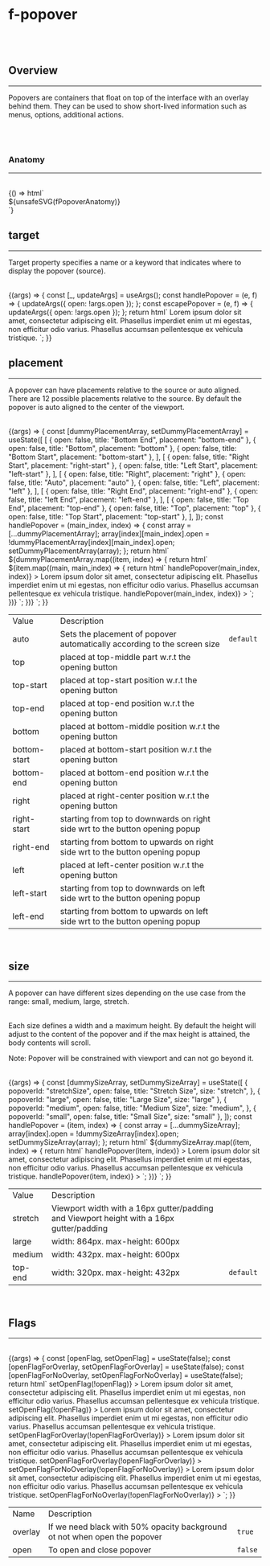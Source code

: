 
<Meta title="Components/f-popover" />

<br />

# f-popover

<br />
<br />

## Overview

<hr />

Popovers are containers that float on top of the interface with an overlay behind them. They can
be used to show short-lived information such as menus, options, additional actions.

<br />
<br />

### Anatomy

<hr />
<br />

<Story name="Anatomy">
  {() => html`<div class="align-center">${unsafeSVG(fPopoverAnatomy)}</div>`}
</Story>

<br />

## target

<hr />

Target property specifies a name or a keyword that indicates where to display the popover
(source).

<br />

<Canvas>
  <Story
    name="target"
    args={{
      open: false,
    }}
    parameters={{
      docs: {
        inlineStories: false,
        iframeHeight: 200,
      },
    }}
  >
    {(args) => {
      const [_, updateArgs] = useArgs();
      const handlePopover = (e, f) => {
        updateArgs({ open: !args.open });
      };
      const escapePopover = (e, f) => {
        updateArgs({ open: !args.open });
      };
      return html`
        <f-div height="hug-content" align="middle-center">
          <f-popover
            ?open=${args.open}
            ?overlay=${true}
            @overlay-click=${handlePopover}
            @esc=${escapePopover}
            size="small"
            target="#popoverTarget"
          >
            <f-div state="tertiary" padding="medium">
              <f-text>
                Lorem ipsum dolor sit amet, consectetur adipiscing elit.
                Phasellus imperdiet enim ut mi egestas, non efficitur odio
                varius. Phasellus accumsan pellentesque ex vehicula tristique.
              </f-text>
            </f-div>
          </f-popover>
          <f-icon source="p-aws" size="large"></f-icon>
          <f-button id="popoverTarget" label="Open" @click=${handlePopover}>
          </f-button>
        </f-div>
      `;
    }}
  </Story>
</Canvas>

<br />

## placement

<hr />

A popover can have placements relative to the source or auto aligned. There are 12 possible placements relative to the source.
By default the popover is auto aligned to the center of the viewport.

<br />

<Canvas>
  <Story
    name="placement"
    parameters={{
      docs: {
        inlineStories: false,
        iframeHeight: 350,
      },
    }}
  >
    {(args) => {
      const [dummyPlacementArray, setDummyPlacementArray] = useState([
        [
          { open: false, title: "Bottom End", placement: "bottom-end" },
          { open: false, title: "Bottom", placement: "bottom" },
          { open: false, title: "Bottom Start", placement: "bottom-start" },
        ],
        [
          { open: false, title: "Right Start", placement: "right-start" },
          { open: false, title: "Left Start", placement: "left-start" },
        ],
        [
          { open: false, title: "Right", placement: "right" },
          { open: false, title: "Auto", placement: "auto" },
          { open: false, title: "Left", placement: "left" },
        ],
        [
          { open: false, title: "Right End", placement: "right-end" },
          { open: false, title: "left End", placement: "left-end" },
        ],
        [
          { open: false, title: "Top End", placement: "top-end" },
          { open: false, title: "Top", placement: "top" },
          { open: false, title: "Top Start", placement: "top-start" },
        ],
      ]);
      const handlePopover = (main_index, index) => {
        const array = [...dummyPlacementArray];
        array[index][main_index].open =
          !dummyPlacementArray[index][main_index].open;
        setDummyPlacementArray(array);
      };
      return html`
        <f-div height="hug-content" gap="large" direction="column">
          ${dummyPlacementArray.map((item, index) => {
            return html`
              <f-div height="hug-content" gap="auto" direction="row">
                ${item.map((main, main_index) => {
                  return html` <f-popover
                      ?open=${main.open}
                      ?overlay=${true}
                      placement=${main.placement}
                      target=${`#${main.placement}`}
                      @overlay-click=${() => handlePopover(main_index, index)}
                    >
                      <f-div state="tertiary" padding="medium">
                        <f-text>
                          Lorem ipsum dolor sit amet, consectetur adipiscing
                          elit. Phasellus imperdiet enim ut mi egestas, non
                          efficitur odio varius. Phasellus accumsan pellentesque
                          ex vehicula tristique.
                        </f-text>
                      </f-div>
                    </f-popover>
                    <f-button
                      id=${main.placement}
                      label=${main.title}
                      @click=${() => handlePopover(main_index, index)}
                    >
                    </f-button>`;
                })}
              </f-div>
            `;
          })}
        </f-div>
      `;
    }}
  </Story>
</Canvas>

<table class="custom-table">
  <tbody>
    <tr>
      <td>Value</td>
      <td>Description</td>
      <td></td>
    </tr>
    <tr>
      <td>auto</td>
      <td>
        Sets the placement of popover automatically according to the screen size
      </td>
      <td>
        <code>default</code>
      </td>
    </tr>
    <tr>
      <td>top</td>
      <td>placed at top-middle part w.r.t the opening button</td>
      <td></td>
    </tr>
    <tr>
      <td>top-start</td>
      <td>placed at top-start position w.r.t the opening button</td>
      <td></td>
    </tr>
    <tr>
      <td>top-end</td>
      <td>placed at top-end position w.r.t the opening button</td>
      <td></td>
    </tr>
    <tr>
      <td>bottom</td>
      <td>placed at bottom-middle position w.r.t the opening button</td>
      <td></td>
    </tr>
    <tr>
      <td>bottom-start</td>
      <td>placed at bottom-start position w.r.t the opening button</td>
      <td></td>
    </tr>
    <tr>
      <td>bottom-end</td>
      <td>placed at bottom-end position w.r.t the opening button</td>
      <td></td>
    </tr>
    <tr>
      <td>right</td>
      <td>placed at right-center position w.r.t the opening button</td>
      <td></td>
    </tr>
    <tr>
      <td>right-start</td>
      <td>
        starting from top to downwards on right side wrt to the button opening
        popup
      </td>
      <td></td>
    </tr>
    <tr>
      <td>right-end</td>
      <td>
        starting from bottom to upwards on right side wrt to the button opening
        popup
      </td>
      <td></td>
    </tr>
    <tr>
      <td>left</td>
      <td>placed at left-center position w.r.t the opening button</td>
      <td></td>
    </tr>
    <tr>
      <td>left-start</td>
      <td>
        starting from top to downwards on left side wrt to the button opening
        popup
      </td>
      <td></td>
    </tr>
    <tr>
      <td>left-end</td>
      <td>
        starting from bottom to upwards on left side wrt to the button opening
        popup
      </td>
      <td></td>
    </tr>
  </tbody>
</table>

<br />

## size

<hr />

A popover can have different sizes depending on the use case from the range: small, medium, large, stretch.

<br />
Each size defines a width and a maximum height. By default the height will adjust
to the content of the popover and if the max height is attained, the body contents
will scroll.

<br />
<p class="note-section">
  Note: Popover will be constrained with viewport and can not go beyond it.
</p>

<br />

<Canvas>
  <Story
    name="size"
    parameters={{
      docs: {
        inlineStories: false,
        iframeHeight: 300,
      },
    }}
  >
    {(args) => {
      const [dummySizeArray, setDummySizeArray] = useState([
        {
          popoverId: "stretchSize",
          open: false,
          title: "Stretch Size",
          size: "stretch",
        },
        { popoverId: "large", open: false, title: "Large Size", size: "large" },
        {
          popoverId: "medium",
          open: false,
          title: "Medium Size",
          size: "medium",
        },
        { popoverId: "small", open: false, title: "Small Size", size: "small" },
      ]);
      const handlePopover = (item, index) => {
        const array = [...dummySizeArray];
        array[index].open = !dummySizeArray[index].open;
        setDummySizeArray(array);
      };
      return html` <f-div height="hug-content" gap="large">
        ${dummySizeArray.map((item, index) => {
          return html`
            <f-popover
              ?open=${item.open}
              ?overlay=${true}
              size=${item.size}
              target=${`#${item.popoverId}`}
              @overlay-click=${() => handlePopover(item, index)}
            >
              <f-div state="tertiary" padding="medium">
                <f-text>
                  Lorem ipsum dolor sit amet, consectetur adipiscing elit.
                  Phasellus imperdiet enim ut mi egestas, non efficitur odio
                  varius. Phasellus accumsan pellentesque ex vehicula tristique.
                </f-text>
              </f-div>
            </f-popover>
            <f-button
              id=${item.popoverId}
              label=${item.title}
              @click=${() => handlePopover(item, index)}
            >
            </f-button>
          `;
        })}
      </f-div>`;
    }}
  </Story>
</Canvas>

<table class="custom-table">
  <tbody>
    <tr>
      <td>Value</td>
      <td>Description</td>
      <td></td>
    </tr>
    <tr>
      <td>stretch</td>
      <td>
        Viewport width with a 16px gutter/padding and Viewport height with a
        16px gutter/padding
      </td>
      <td></td>
    </tr>
    <tr>
      <td>large</td>
      <td>width: 864px. max-height: 600px</td>
      <td></td>
    </tr>
    <tr>
      <td>medium</td>
      <td>width: 432px. max-height: 600px</td>
      <td></td>
    </tr>
    <tr>
      <td>top-end</td>
      <td>width: 320px. max-height: 432px</td>
      <td>
        <code>default</code>
      </td>
    </tr>
  </tbody>
</table>

<br />

## Flags

<hr />

<br />

<Canvas>
  <Story
    name="Flags"
    parameters={{
      docs: {
        inlineStories: false,
        iframeHeight: 300,
      },
    }}
  >
    {(args) => {
      const [openFlag, setOpenFlag] = useState(false);
      const [openFlagForOverlay, setOpenFlagForOverlay] = useState(false);
      const [openFlagForNoOverlay, setOpenFlagForNoOverlay] = useState(false);
      return html` <f-div height="hug-content" gap="large" direction="column">
        <f-div height="hug-content" gap="large" direction="row">
          <f-popover
            ?open=${openFlag}
            ?overlay=${true}
            size="small"
            target="#openFlag"
            @overlay-click=${() => setOpenFlag(!openFlag)}
          >
            <f-div state="tertiary" padding="medium">
              <f-text>
                Lorem ipsum dolor sit amet, consectetur adipiscing elit.
                Phasellus imperdiet enim ut mi egestas, non efficitur odio
                varius. Phasellus accumsan pellentesque ex vehicula tristique.
              </f-text>
            </f-div>
          </f-popover>
          <f-button
            id="openFlag"
            label="open='true'"
            @click=${() => setOpenFlag(!openFlag)}
          >
          </f-button>
          <f-popover
            ?open=${false}
            ?overlay=${true}
            size="small"
            target="#openFlag2"
          >
            <f-div state="tertiary" padding="medium">
              <f-text>
                Lorem ipsum dolor sit amet, consectetur adipiscing elit.
                Phasellus imperdiet enim ut mi egestas, non efficitur odio
                varius. Phasellus accumsan pellentesque ex vehicula tristique.
              </f-text>
            </f-div>
          </f-popover>
          <f-button id="openFlag2" label="open='false'"> </f-button>
        </f-div>
        <f-div height="hug-content" gap="large" direction="row">
          <f-popover
            ?open=${openFlagForOverlay}
            ?overlay=${true}
            size="small"
            target="#openFlagForOverlay"
            @overlay-click=${() => setOpenFlagForOverlay(!openFlagForOverlay)}
          >
            <f-div state="tertiary" padding="medium">
              <f-text>
                Lorem ipsum dolor sit amet, consectetur adipiscing elit.
                Phasellus imperdiet enim ut mi egestas, non efficitur odio
                varius. Phasellus accumsan pellentesque ex vehicula tristique.
              </f-text>
            </f-div>
          </f-popover>
          <f-button
            id="openFlagForOverlay"
            label="overlay='true'"
            @click=${() => setOpenFlagForOverlay(!openFlagForOverlay)}
          >
          </f-button>
          <f-popover
            ?open=${openFlagForNoOverlay}
            .overlay=${false}
            size="small"
            target="#openFlagForNoOverlay2"
            @overlay-click=${() =>
              setOpenFlagForNoOverlay(!openFlagForNoOverlay)}
          >
            <f-div state="tertiary" padding="medium">
              <f-text>
                Lorem ipsum dolor sit amet, consectetur adipiscing elit.
                Phasellus imperdiet enim ut mi egestas, non efficitur odio
                varius. Phasellus accumsan pellentesque ex vehicula tristique.
              </f-text>
            </f-div>
          </f-popover>
          <f-button
            id="openFlagForNoOverlay2"
            label="overlay='false'"
            @click=${() => setOpenFlagForNoOverlay(!openFlagForNoOverlay)}
          >
          </f-button>
        </f-div>
      </f-div>`;
    }}
  </Story>
</Canvas>

<table class="custom-table">
  <tbody>
    <tr>
      <td>Name</td>
      <td>Description</td>
      <td></td>
    </tr>
    <tr>
      <td>overlay</td>
      <td>
        If we need black with 50% opacity background ot not when open the
        popover
      </td>
      <td>
        <code>true</code>
      </td>
    </tr>
    <tr>
      <td>open</td>
      <td>To open and close popover</td>
      <td>
        <code>false</code>
      </td>
    </tr>
  </tbody>
</table>
